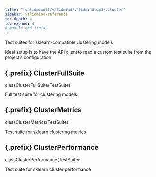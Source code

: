 ```yaml
---
title: "[validmind](/validmind/validmind.qmd).cluster"
sidebar: validmind-reference
toc-depth: 4
toc-expand: 4
# module.qmd.jinja2
---
```


<!-- docstring.jinja2 -->

Test suites for sklearn-compatible clustering models

Ideal setup is to have the API client to read a custom test suite from the project's configuration

<!-- class.qmd.jinja2 -->

## {.prefix} ClusterFullSuite

<!-- signatures.jinja2 -->

::: {.signature}

<span class="kw">class</span><span class="name">ClusterFullSuite</span>(<span class="base">TestSuite</span>):

:::

<!-- docstring.jinja2 -->

Full test suite for clustering models.

<!-- class.qmd.jinja2 -->

## {.prefix} ClusterMetrics

<!-- signatures.jinja2 -->

::: {.signature}

<span class="kw">class</span><span class="name">ClusterMetrics</span>(<span class="base">TestSuite</span>):

:::

<!-- docstring.jinja2 -->

Test suite for sklearn clustering metrics

<!-- class.qmd.jinja2 -->

## {.prefix} ClusterPerformance

<!-- signatures.jinja2 -->

::: {.signature}

<span class="kw">class</span><span class="name">ClusterPerformance</span>(<span class="base">TestSuite</span>):

:::

<!-- docstring.jinja2 -->

Test suite for sklearn cluster performance

